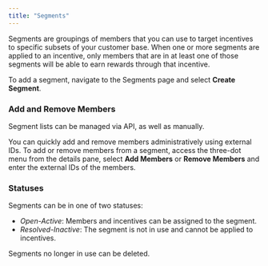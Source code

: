 ```yaml
---
title: "Segments"
---
```


Segments are groupings of members that you can use to target incentives to specific subsets of your customer base. When one or more segments are applied to an incentive, only members that are in at least one of those segments will be able to earn rewards through that incentive.

To add a segment, navigate to the Segments page and select **Create Segment**.

### Add and Remove Members

Segment lists can be managed via API, as well as manually.

You can quickly add and remove members administratively using external IDs. To add or remove members from a segment, access the three-dot menu from the details pane, select **Add Members** or **Remove Members** and enter the external IDs of the members.

### Statuses

Segments can be in one of two statuses:

- _Open-Active_: Members and incentives can be assigned to the segment.
- _Resolved-Inactive_: The segment is not in use and cannot be applied to incentives.

Segments no longer in use can be deleted.